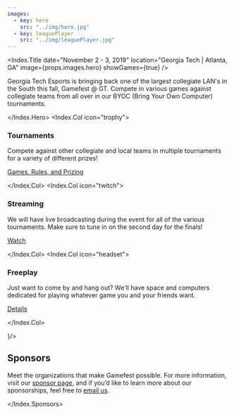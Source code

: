 ---
images:
  - key: hero
    src: "../img/hero.jpg"
  - key: leaguePlayer
    src: "../img/leaguePlayer.jpg"
---


<Index.Title
  date="November 2 - 3, 2019"
  location="Georgia Tech&nbsp;| Atlanta, GA"
  image={props.images.hero}
  showGames={true}
/>
<div className="bg-dark" style={{ height: "85px" }} />
<Index.Hero>

Georgia Tech Esports is bringing back one of the largest collegiate LAN's in the
South this fall, Gamefest @ GT. Compete in various games against collegiate teams
from all over in our BYOC (Bring Your Own Computer) tournaments.

</Index.Hero>
<Container className="bg-dark py-5" as="section" row>
<Index.Col icon="trophy">

### Tournaments

Compete against other collegiate and local teams in multiple tournaments for a
variety of different prizes!

[Games, Rules, and Prizing](/games)

</Index.Col>
<Index.Col icon="twitch">

### Streaming

We will have live broadcasting during the event for all of the various tournaments.
Make sure to tune in on the second day for the finals!

[Watch](/watch)

</Index.Col>
<Index.Col icon="headset">

### Freeplay

Just want to come by and hang out? We'll have space and computers dedicated for
playing whatever game you and your friends want.

[Details](/games#freeplay)

</Index.Col>
</Container>
<Parallax image={props.images.leaguePlayer} height={400} overlay="rgba(0,0,0,0.5)" />
<section>
<Container className="bg-hex text-center py-5">
  <div className="mb-2 mt-3" children={
    <Icon name="hand-holding-heart" size="3x" noAutoWidth  />
  }/>

# Sponsors

</Container>
<Container className="bg-light index-sponsors--container">
<Index.Sponsors showSponsors={true}>

Meet the organizations that make Gamefest possible. For more information, visit
our [sponsor page](/sponsors), and if you’d like to learn more about our sponsorships,
feel free to [email us](mailto:mail@gamefest.gg).

</Index.Sponsors>
</Container>
</section>
